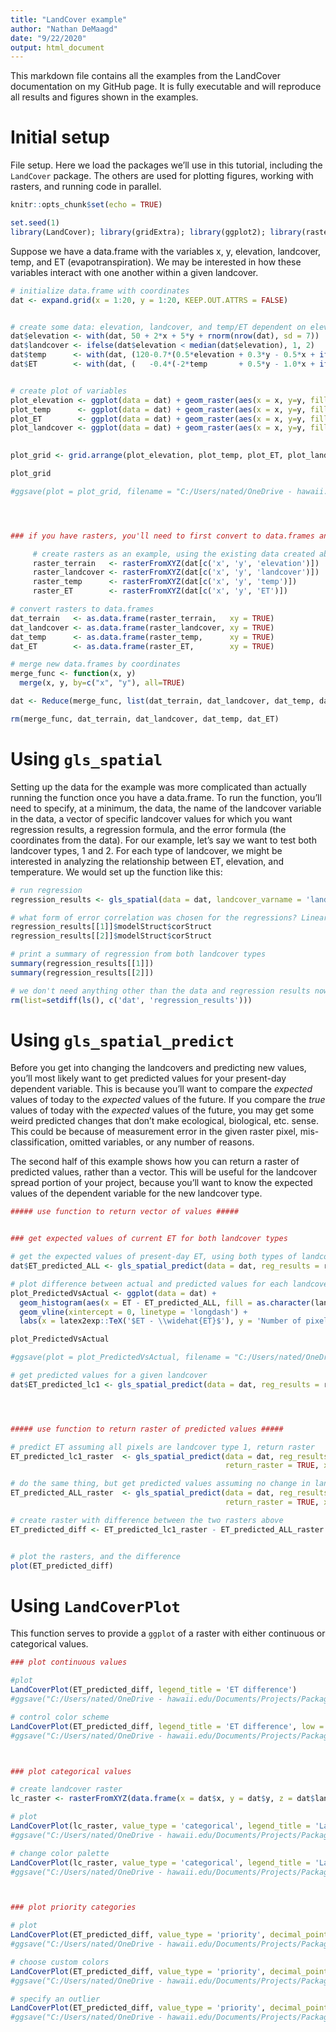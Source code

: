 ```yaml
---
title: "LandCover example"
author: "Nathan DeMaagd"
date: "9/22/2020"
output: html_document
---
```






This markdown file contains all the examples from the LandCover documentation on my GitHub page. It is fully executable and will reproduce all results and figures shown in the examples.







# Initial setup


File setup. Here we load the packages we'll use in this tutorial, including the `LandCover` package. The others are used for plotting figures, working with rasters, and running code in parallel.

```r
knitr::opts_chunk$set(echo = TRUE)

set.seed(1)
library(LandCover); library(gridExtra); library(ggplot2); library(raster); library(foreach)

```




Suppose we have a data.frame with the variables x, y, elevation, landcover, temp, and ET (evapotranspiration). We may be interested in how these variables interact with one another within a given landcover.

```r


# initialize data.frame with coordinates
dat <- expand.grid(x = 1:20, y = 1:20, KEEP.OUT.ATTRS = FALSE)


# create some data: elevation, landcover, and temp/ET dependent on elevation and landcover
dat$elevation <- with(dat, 50 + 2*x + 5*y + rnorm(nrow(dat), sd = 7))
dat$landcover <- ifelse(dat$elevation < median(dat$elevation), 1, 2)
dat$temp      <- with(dat, (120-0.7*(0.5*elevation + 0.3*y - 0.5*x + ifelse(landcover == 'lc1', -30, 0) + rnorm(nrow(dat)))))
dat$ET        <- with(dat, (   -0.4*(-2*temp       + 0.5*y - 1.0*x + ifelse(landcover == 'lc1', +20, 0) + rnorm(nrow(dat)))))


# create plot of variables
plot_elevation <- ggplot(data = dat) + geom_raster(aes(x = x, y=y, fill = elevation)) + scale_fill_gradientn(colors = terrain.colors(5))             + coord_equal() + labs(title = 'Elevation data')
plot_temp      <- ggplot(data = dat) + geom_raster(aes(x = x, y=y, fill = temp))      + scale_fill_gradient(low = "green", high = "darkorange")      + coord_equal() + labs(title = 'Temperature data')
plot_ET        <- ggplot(data = dat) + geom_raster(aes(x = x, y=y, fill = ET))        + scale_fill_gradient(low = "tan", high = "red")               + coord_equal() + labs(title = 'ET data')
plot_landcover <- ggplot(data = dat) + geom_raster(aes(x = x, y=y, fill = as.character(landcover))) + coord_equal() + labs(title = 'Landcover data') + scale_fill_manual(values = c('chartreuse3', 'chartreuse4'),
                                                                                                                                                                         name = 'landcover')

plot_grid <- grid.arrange(plot_elevation, plot_temp, plot_ET, plot_landcover, ncol=2)

plot_grid

#ggsave(plot = plot_grid, filename = "C:/Users/nated/OneDrive - hawaii.edu/Documents/Projects/Packages/LandCover/Figures/raster_plots.png", dpi = 300, width = 6, height = 6)




### if you have rasters, you'll need to first convert to data.frames and combine

     # create rasters as an example, using the existing data created above (!!!!skip this in your own data since you already have rasters!!!!)
     raster_terrain   <- rasterFromXYZ(dat[c('x', 'y', 'elevation')])
     raster_landcover <- rasterFromXYZ(dat[c('x', 'y', 'landcover')])
     raster_temp      <- rasterFromXYZ(dat[c('x', 'y', 'temp')])
     raster_ET        <- rasterFromXYZ(dat[c('x', 'y', 'ET')])

# convert rasters to data.frames
dat_terrain   <- as.data.frame(raster_terrain,   xy = TRUE)
dat_landcover <- as.data.frame(raster_landcover, xy = TRUE)
dat_temp      <- as.data.frame(raster_temp,      xy = TRUE)
dat_ET        <- as.data.frame(raster_ET,        xy = TRUE)

# merge new data.frames by coordinates
merge_func <- function(x, y)
  merge(x, y, by=c("x", "y"), all=TRUE)

dat <- Reduce(merge_func, list(dat_terrain, dat_landcover, dat_temp, dat_ET))

rm(merge_func, dat_terrain, dat_landcover, dat_temp, dat_ET)

```









# Using `gls_spatial`

Setting up the data for the example was more complicated than actually running the function once you have a data.frame. To run the function, you'll need to specify, at a minimum, the data, the name of the landcover variable in the data, a vector of specific landcover values for which you want regression results, a regression formula, and the error formula (the coordinates from the data). For our example, let's say we want to test both landcover types, 1 and 2. For each type of landcover, we might be interested in analyzing the relationship between ET, elevation, and temperature. We would set up the function like this:

```r


# run regression
regression_results <- gls_spatial(data = dat, landcover_varname = 'landcover', landcover_vec = c(1,2), reg_formula = ET ~ elevation + temp, error_formula = ~x+y)

# what form of error correlation was chosen for the regressions? Linear for landcover type 1 and Ratio for landcover type 2
regression_results[[1]]$modelStruct$corStruct
regression_results[[2]]$modelStruct$corStruct

# print a summary of regression from both landcover types
summary(regression_results[[1]])
summary(regression_results[[2]])

# we don't need anything other than the data and regression results now, so delete everything other than those two things
rm(list=setdiff(ls(), c('dat', 'regression_results')))

```









# Using `gls_spatial_predict`

Before you get into changing the landcovers and predicting new values, you'll most likely want to get predicted values for your present-day dependent variable. This is because you'll want to compare the *expected* values of today to the *expected* values of the future. If you compare the *true* values of today with the *expected* values of the future, you may get some weird predicted changes that don't make ecological, biological, etc. sense. This could be because of measurement error in the given raster pixel, mis-classification, omitted variables, or any number of reasons.

The second half of this example shows how you can return a raster of predicted values, rather than a vector. This will be useful for the landcover spread portion of your project, because you'll want to know the expected values of the dependent variable for the new landcover type.

```r




##### use function to return vector of values #####


### get expected values of current ET for both landcover types

# get the expected values of present-day ET, using both types of landcover
dat$ET_predicted_ALL <- gls_spatial_predict(data = dat, reg_results = regression_results, landcover_varname = 'landcover', landcover_val = 'ALL')

# plot difference between actual and predicted values for each landcover type
plot_PredictedVsActual <- ggplot(data = dat) +
  geom_histogram(aes(x = ET - ET_predicted_ALL, fill = as.character(landcover), color = as.character(landcover)), alpha = 0.5, bins = 40) +
  geom_vline(xintercept = 0, linetype = 'longdash') +
  labs(x = latex2exp::TeX('$ET - \\widehat{ET}$'), y = 'Number of pixels', fill = 'Landcover', color = 'Landcover')

plot_PredictedVsActual

#ggsave(plot = plot_PredictedVsActual, filename = "C:/Users/nated/OneDrive - hawaii.edu/Documents/Projects/Packages/LandCover/Figures/plot_PredictedVsActual.png", dpi = 300, width = 6, height = 6)

# get predicted values for a given landcover
dat$ET_predicted_lc1 <- gls_spatial_predict(data = dat, reg_results = regression_results, landcover_varname = 'landcover', landcover_val = 1)




##### use function to return raster of predicted values #####

# predict ET assuming all pixels are landcover type 1, return raster
ET_predicted_lc1_raster  <- gls_spatial_predict(data = dat, reg_results = regression_results, landcover_varname = 'landcover', landcover_val = 1,
                                                return_raster = TRUE, x_coords = dat$x, y_coords = dat$y)

# do the same thing, but get predicted values assuming no change in landcover (i.e. specify landcover value as 'ALL')
ET_predicted_ALL_raster  <- gls_spatial_predict(data = dat, reg_results = regression_results, landcover_varname = 'landcover', landcover_val = 'ALL',
                                                return_raster = TRUE, x_coords = dat$x, y_coords = dat$y)

# create raster with difference between the two rasters above
ET_predicted_diff <- ET_predicted_lc1_raster - ET_predicted_ALL_raster


# plot the rasters, and the difference
plot(ET_predicted_diff)

```




# Using `LandCoverPlot`

This function serves to provide a `ggplot` of a raster with either continuous or categorical values.

```r


### plot continuous values

#plot
LandCoverPlot(ET_predicted_diff, legend_title = 'ET difference')
#ggsave("C:/Users/nated/OneDrive - hawaii.edu/Documents/Projects/Packages/LandCover/Figures/LandCoverPlot.png", dpi = 300, height = 7, width = 7)

# control color scheme
LandCoverPlot(ET_predicted_diff, legend_title = 'ET difference', low = 'blue', high = 'red')
#ggsave("C:/Users/nated/OneDrive - hawaii.edu/Documents/Projects/Packages/LandCover/Figures/LandCoverPlot_changeColor.png", dpi = 300, height = 7, width = 7)



### plot categorical values

# create landcover raster
lc_raster <- rasterFromXYZ(data.frame(x = dat$x, y = dat$y, z = dat$landcover))

# plot
LandCoverPlot(lc_raster, value_type = 'categorical', legend_title = 'Landcover type')
#ggsave("C:/Users/nated/OneDrive - hawaii.edu/Documents/Projects/Packages/LandCover/Figures/LandCoverPlot_categorical.png", dpi = 300, height = 7, width = 7)

# change color palette
LandCoverPlot(lc_raster, value_type = 'categorical', legend_title = 'Landcover type', RColorBrewer_palette = 'Set3')
#ggsave("C:/Users/nated/OneDrive - hawaii.edu/Documents/Projects/Packages/LandCover/Figures/LandCoverPlot_categorical_changeColor.png", dpi = 300, height = 7, width = 7)



### plot priority categories

# plot
LandCoverPlot(ET_predicted_diff, value_type = 'priority', decimal_points = 2, legend_title = 'Change in ET')
#ggsave("C:/Users/nated/OneDrive - hawaii.edu/Documents/Projects/Packages/LandCover/Figures/LandCoverPlot_priority.png", dpi = 300, height = 7, width = 7)

# choose custom colors
LandCoverPlot(ET_predicted_diff, value_type = 'priority', decimal_points = 2, priority_colors = c('black', 'tan', 'orange', 'blue', 'gray', 'limegreen'), legend_title = 'Change in ET')
#ggsave("C:/Users/nated/OneDrive - hawaii.edu/Documents/Projects/Packages/LandCover/Figures/LandCoverPlot_priority_changeColor.png", dpi = 300, height = 7, width = 7)

# specify an outlier
LandCoverPlot(ET_predicted_diff, value_type = 'priority', decimal_points = 2, legend_title = 'Change in ET', priority_outlier_value = 1)
#ggsave("C:/Users/nated/OneDrive - hawaii.edu/Documents/Projects/Packages/LandCover/Figures/LandCoverPlot_priority_outlier.png", dpi = 300, height = 7, width = 7)


```
